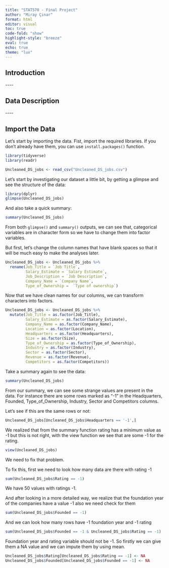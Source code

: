 ```yaml
---
title: "STAT570 - Final Project"
author: "Miray Çınar"
format: html
editor: visual
toc: true
code-fold: "show"
highlight-style: "breeze"
eval: true
echo: true
theme: "lux"
---
```


## Introduction

\-\-\--

## Data Description

\-\-\--

## Import the Data

Let's start by importing the data. Fist, import the required libraries. If you don't already have them, you can use `install.packages()` function.

```r

library(tidyverse)
library(readr)

Uncleaned_DS_jobs <- read_csv("Uncleaned_DS_jobs.csv")
```

Let's start by investigating our dataset a little bit, by getting a glimpse and see the structure of the data:

```r
library(dplyr)
glimpse(Uncleaned_DS_jobs)
```

And also take a quick summary:

```r
summary(Uncleaned_DS_jobs)
```

From both `glimpse()` and `summary()` outputs, we can see that, categorical variables are in character form so we have to change them into factor variables.

But first, let's change the column names that have blank spaces so that it will be much easy to make the analyses later.

```r
Uncleaned_DS_jobs <- Uncleaned_DS_jobs %>% 
  rename(Job_Title = `Job Title`, 
         Salary_Estimate = `Salary Estimate`,
         Job_Description = `Job Description`,
         Company_Name = `Company Name`, 
         Type_of_Ownership =  `Type of ownership`)
```

Now that we have clean names for our columns, we can transform characters into factors.

```r
Uncleaned_DS_jobs <- Uncleaned_DS_jobs %>% 
  mutate(Job_Title = as.factor(Job_Title),
         Salary_Estimate = as.factor(Salary_Estimate),
         Company_Name = as.factor(Company_Name), 
         Location = as.factor(Location), 
         Headquarters = as.factor(Headquarters),
         Size = as.factor(Size), 
         Type_of_Ownership = as.factor(Type_of_Ownership), 
         Industry = as.factor(Industry),
         Sector = as.factor(Sector), 
         Revenue = as.factor(Revenue), 
         Competitors = as.factor(Competitors)) 
```

Take a summary again to see the data:

```r
summary(Uncleaned_DS_jobs)
```

From our summary, we can see some strange values are present in the data. For instance there are some rows marked as "-1" in the Headquarters, Founded, Type_of_Ownership, Industry, Sector and Competitors columns.

Let's see if this are the same rows or not:

```r
Uncleaned_DS_jobs[Uncleaned_DS_jobs$Headquarters == '-1',]
```

We realized that from the summary function rating has a minimum value as -1 but this is not right, with the view function we see that are some -1 for the rating.

```r
view(Uncleaned_DS_jobs)

```

We need to fix that problem.

To fix this, first we need to look how many data are there with rating -1

```r
sum(Uncleaned_DS_jobs$Rating == -1)
```

We have 50 values with ratings -1.

And after looking in a more detailed way, we realize that the foundation year of the companies have a value -1 also we need check for them

```r
sum(Uncleaned_DS_jobs$Founded == -1)

```

And we can look how many rows have -1 foundation year and -1 rating

```r
sum(Uncleaned_DS_jobs$Founded == -1 & Uncleaned_DS_jobs$Rating == -1)
```

Foundation year and rating variable should not be -1. So firstly we can give them a NA value and we can impute them by using mean.

```r

Uncleaned_DS_jobs$Rating[Uncleaned_DS_jobs$Rating == -1] <- NA
Uncleaned_DS_jobs$Founded[Uncleaned_DS_jobs$Founded == -1] <- NA

```
